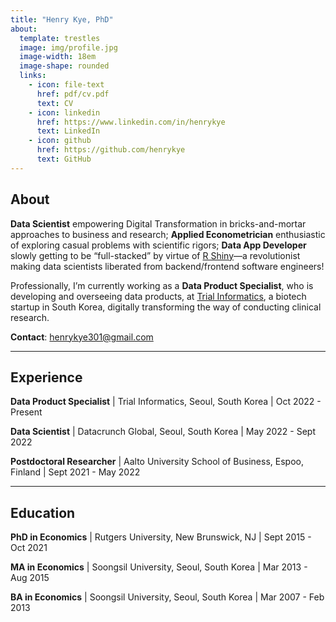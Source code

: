 ```yaml
---
title: "Henry Kye, PhD"
about:
  template: trestles
  image: img/profile.jpg
  image-width: 18em
  image-shape: rounded
  links:
    - icon: file-text
      href: pdf/cv.pdf
      text: CV
    - icon: linkedin
      href: https://www.linkedin.com/in/henrykye
      text: LinkedIn
    - icon: github
      href: https://github.com/henrykye
      text: GitHub
---
```


## About

**Data Scientist** empowering Digital Transformation in bricks-and-mortar approaches to business and research; **Applied Econometrician** enthusiastic of exploring casual problems with scientific rigors; **Data App Developer** slowly getting to be "full-stacked" by virtue of [R Shiny](https://shiny.rstudio.com)---a revolutionist making data scientists liberated from backend/frontend software engineers!

Professionally, I'm currently working as a **Data Product Specialist**, who is developing and overseeing data products, at [Trial Informatics](https://trialinformatics.com/), a biotech startup in South Korea, digitally transforming the way of conducting clinical research.

**Contact**: <henrykye301@gmail.com>


---

## Experience

**Data Product Specialist** | Trial Informatics, Seoul, South Korea | Oct 2022 - Present

**Data Scientist** | Datacrunch Global, Seoul, South Korea | May 2022 - Sept 2022

**Postdoctoral Researcher** | Aalto University School of Business, Espoo, Finland | Sept 2021 - May 2022

---

## Education

**PhD in Economics** | Rutgers University, New Brunswick, NJ  | Sept 2015 - Oct 2021

**MA in Economics** | Soongsil University, Seoul, South Korea | Mar 2013 - Aug 2015

**BA in Economics** | Soongsil University, Seoul, South Korea |  Mar 2007 - Feb 2013

